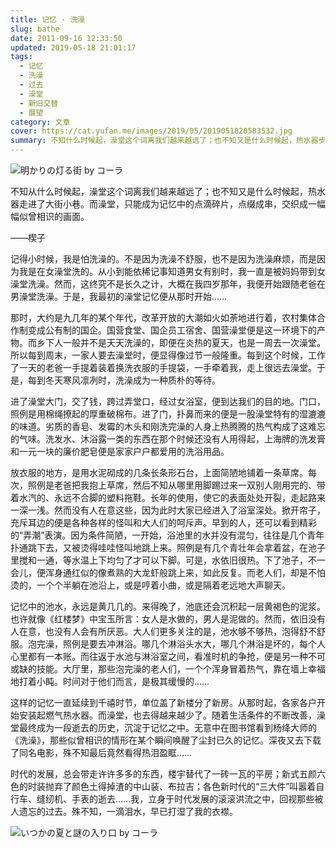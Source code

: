 ```yaml
---
title: 记忆 · 洗澡
slug: bathe
date: 2011-09-16 12:33:50
updated: 2019-05-18 21:01:17
tags:
  - 记忆
  - 洗澡
  - 过去
  - 澡堂
  - 新旧交替
  - 展望
category: 文章
cover: https://cat.yufan.me/images/2019/05/2019051820583532.jpg
summary: 不知什么时候起，澡堂这个词离我们越来越远了；也不知又是什么时候起，热水器步入大街小巷。而澡堂，只能成为记忆中的点滴碎片，点缀成串，交织成一幅幅似曾相识的画面。
---
```


![明かりの灯る街 by コーラ](https://cat.yufan.me/images/2019/05/2019051820583532.jpg)

<MusicPlayer netease={4879333} />

不知从什么时候起，澡堂这个词离我们越来越远了；也不知又是什么时候起，热水器走进了大街小巷。而澡堂，只能成为记忆中的点滴碎片，点缀成串，交织成一幅幅似曾相识的画面。

——楔子

记得小时候，我是怕洗澡的。不是因为洗澡不舒服，也不是因为洗澡麻烦，而是因为我是在女澡堂洗的。从小到能依稀记事知道男女有别时，我一直是被妈妈带到女澡堂洗澡。然而，这终究不是长久之计，大概在我四岁那年，我便开始跟随老爸在男澡堂洗澡。于是，我最初的澡堂记忆便从那时开始……

那时，大约是九几年的某个年代，改革开放的大潮如火如荼地进行着，农村集体合作制变成公有制的国企。国营食堂、国企员工宿舍、国营澡堂便是这一环境下的产物。而乡下人一般并不是天天洗澡的，即便在炎热的夏天，也是一周去一次澡堂。所以每到周末，一家人要去澡堂时，便显得像过节一般隆重。每到这个时候，工作了一天的老爸一手提着装着换洗衣服的手提袋，一手牵着我，走上很远去澡堂。于是，每到冬天寒风凛冽时，洗澡成为一种质朴的等待。

进了澡堂大门，交了钱，跨过弄堂口，经过女浴室，便到达我们的目的地。门口，照例是用棉绳撩起的厚重破棉布。进了门，扑鼻而来的便是一股澡堂特有的湿漉漉的味道。劣质的香皂、发霉的木头和刚洗完澡的人身上热腾腾的热气构成了这难忘的气味。洗发水、沐浴露一类的东西在那个时候还没有人用得起，上海牌的洗发膏和一元一块的廉价肥皂便是家家户户都爱用的洗浴用品。

放衣服的地方，是用水泥砌成的几条长条形石台，上面简陋地铺着一条草席。每次，照例是老爸把我抱上草席，然后不知从哪里用脚踢过来一双别人刚用完的、带着水汽的、永远不合脚的塑料拖鞋。长年的使用，使它的表面处处开裂，走起路来一深一浅。然而没有人在意这些，因为此时大家已经进入了浴室深处。掀开帘子，充斥耳边的便是各种各样的怪叫和大人们的呵斥声。早到的人，还可以看到精彩的“弄潮”表演。因为条件简陋，一开始，浴池里的水并没有混匀，往往是几个青年扑通跳下去，又被烫得哇哇怪叫地跳上来。照例是有几个青壮年会拿着盆，在池子里搅和一通，等水温上下均匀了才可以下脚。可是，水依旧很热。下了池子，不一会儿，便浑身通红似的像煮熟的大龙虾般跳上来，如此反复。而老人们，却是不怕烫的，一个个半躺在池沿上，或是哼着小曲，或是隔着老远地大声聊天。

记忆中的池水，永远是黄几几的。来得晚了，池底还会沉积起一层黄褐色的泥浆。也许就像《红楼梦》中宝玉所言：女人是水做的，男人是泥做的。然而，依旧没有人在意，也没有人会有所厌恶。大人们更多关注的是，池水够不够热，泡得舒不舒服。泡完澡，照例是要去冲淋浴。哪几个淋浴头水大，哪几个淋浴是坏的，每个人心里都有一本账。而往返于水池与淋浴室之间，看准时机的争抢，便是另一种不可或缺的技能。大厅里，那些泡完澡的老人们，一个个浑身冒着热气，靠在墙上幸福地打着小盹。时间对于他们而言，是极其缓慢的……

这样的记忆一直延续到千禧时节，单位盖了新楼分了新房。从那时起，各家各户开始安装起燃气热水器。而澡堂，也去得越来越少了。随着生活条件的不断改善，澡堂最终成为一段逝去的历史，沉淀于记忆之中。无意中在图书馆看到杨绛大师的《洗澡》，那些似曾相识的情形在某个瞬间唤醒了尘封已久的记忆。深夜又去下载了同名电影，殊不知最后竟然看得热泪盈眶……

时代的发展，总会带走许许多多的东西，楼宇替代了一砖一瓦的平房；新式五颜六色的时装抛弃了颜色土得掉渣的中山装、布拉吉；各色新时代的“三大件”叫嚣着自行车、缝纫机、手表的逝去……我，立身于时代发展的滚滚洪流之中，回视那些被人遗忘的过去。殊不知，一滴泪水，早已打湿了我的衣襟。

![いつかの夏と謎の入り口 by コーラ](https://cat.yufan.me/images/2019/05/2019051820594178.jpg)
